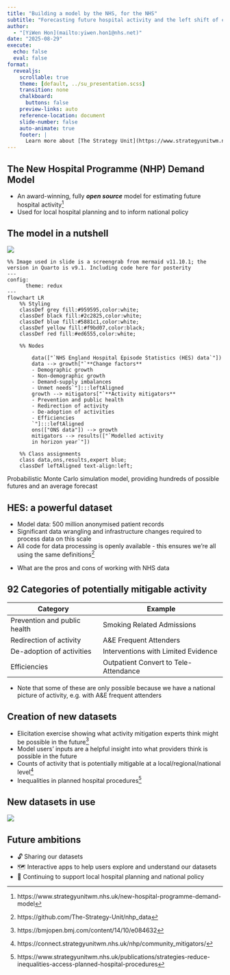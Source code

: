 ```yaml
---
title: "Building a model by the NHS, for the NHS"
subtitle: "Forecasting future hospital activity and the left shift of care \n ADRUK 2025"
author:
  - "[YiWen Hon](mailto:yiwen.hon1@nhs.net)"
date: "2025-08-29"
execute:
  echo: false
  eval: false
format:
  revealjs:
    scrollable: true
    theme: [default, ../su_presentation.scss]
    transition: none
    chalkboard:
      buttons: false
    preview-links: auto
    reference-location: document
    slide-number: false
    auto-animate: true
    footer: |
      Learn more about [The Strategy Unit](https://www.strategyunitwm.nhs.uk/)
---
```


## The New Hospital Programme (NHP) Demand Model

- An award-winning, fully _**open source**_ model for estimating future hospital activity^[https://www.strategyunitwm.nhs.uk/new-hospital-programme-demand-model]
- Used for local hospital planning and to inform national policy

## The model in a nutshell

![](NHP_ADRUK.png){width=120%, fig-alt="Flow chart of the NHP model"}

```mermaid
%% Image used in slide is a screengrab from mermaid v11.10.1; the version in Quarto is v9.1. Including code here for posterity
---
config:
      theme: redux
---
flowchart LR
    %% Styling
    classDef grey fill:#959595,color:white;
    classDef black fill:#2c2825,color:white;
    classDef blue fill:#5881c1,color:white;
    classDef yellow fill:#f9bd07,color:black;
    classDef red fill:#ed6555,color:white;

    %% Nodes

        data(["`NHS England Hospital Episode Statistics (HES) data`"])
        data --> growth["`**Change factors**
        - Demographic growth
        - Non-demographic growth
        - Demand-supply imbalances
        - Unmet needs`"]:::leftAligned
        growth --> mitigators["`**Activity mitigators**
        - Prevention and public health
        - Redirection of activity
        - De-adoption of activities
        - Efficiencies
        `"]:::leftAligned
        ons(["ONS data"]) --> growth
        mitigators --> results(["`Modelled activity 
        in horizon year`"])

    %% Class assignments
    class data,ons,results,expert blue;
    classDef leftAligned text-align:left;

```



Probabilistic Monte Carlo simulation model, providing hundreds of possible futures and an average forecast


## HES: a powerful dataset

* Model data: 500 million anonymised patient records
* Significant data wrangling and infrastructure changes required to process data on this scale
* All code for data processing is openly available - this ensures we're all using the same definitions^[https://github.com/The-Strategy-Unit/nhp_data]

::: {.notes}
* What are the pros and cons of working with NHS data
:::

## 92 Categories of potentially mitigable activity

| Category | Example |
|----------|----------|
| Prevention and public health | Smoking Related Admissions |
| Redirection of activity |A&E Frequent Attenders |
| De-adoption of activities | Interventions with Limited Evidence |
| Efficiencies | Outpatient Convert to Tele-Attendance |


::: {.notes}
* Note that some of these are only possible because we have a national picture of activity, e.g. with A&E frequent attenders 
:::

## Creation of new datasets

* Elicitation exercise showing what activity mitigation experts think might be possible in the future^[https://bmjopen.bmj.com/content/14/10/e084632]
* Model users' inputs are a helpful insight into what providers think is possible in the future
* Counts of activity that is potentially mitigable at a local/regional/national level^[https://connect.strategyunitwm.nhs.uk/nhp/community_mitigators/]
* Inequalities in planned hospital procedures^[https://www.strategyunitwm.nhs.uk/publications/strategies-reduce-inequalities-access-planned-hospital-procedures]

## New datasets in use 

![](planned_ambitious_future.png){fig-alt="Three graphs side by side; the title is Projected beddays compared to baseline of 55 million in 2022/23. the ambitious graph shows a decrease in activity to 46.6 million. The steady graph shows an increase in activity to 76.8 million. The Planned graph shows an increase in activity to 63.5 million."}

## Future ambitions

* 🔓 Sharing our datasets
* 🗺️ Interactive apps to help users explore and understand our datasets
* 🔭 Continuing to support local hospital planning and national policy

